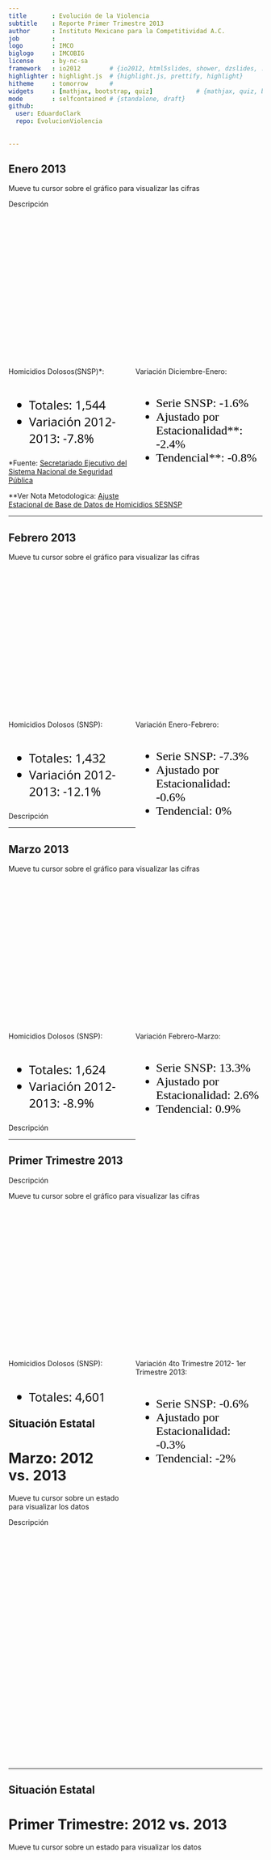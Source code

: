 ```yaml
---
title       : Evolución de la Violencia
subtitle    : Reporte Primer Trimestre 2013
author      : Instituto Mexicano para la Competitividad A.C.
job         : 
logo        : IMCO
biglogo     : IMCOBIG
license     : by-nc-sa
framework   : io2012        # {io2012, html5slides, shower, dzslides, ...}
highlighter : highlight.js  # {highlight.js, prettify, highlight}
hitheme     : tomorrow      # 
widgets     : [mathjax, bootstrap, quiz]            # {mathjax, quiz, bootstrap}
mode        : selfcontained # {standalone, draft}
github:
  user: EduardoClark
  repo: EvolucionViolencia
  
  
---
```



## Enero 2013

<div class='source3'>
Mueve tu cursor sobre el gráfico para visualizar las cifras
</div>

<div class='source4'>
<a rel="tooltip" data-original-title="La serie ajustada por estacionalidad representa el numero de averiguaciones previas por homicidio doloso descontando los efectos estacionales propios de cada mes. Es decir ajusta para poder hacer una comparación directa entre meses. <br> La serie tendencia utiliza un promedio movil ponderado de 10 meses.">Descripción</a>
</div>


<!-- BarChart generated in R 2.15.3 by googleVis 0.4.2 package -->
<!-- Wed Apr  3 16:28:36 2013 -->


<!-- jsHeader -->
<script type="text/javascript">
 
// jsData 
function gvisDataBarChartID6c1b1ccab3cd () {
  var data = new google.visualization.DataTable();
  var datajson =
[
 [
 "Enero 2013",
{ v:1544, f: "1,544"},
{ v:1579, f: "1,579"},
{ v: 1591, f: "1,591"} 
] 
];
data.addColumn('string','Mes');
data.addColumn('number','Original');
data.addColumn('number','Ajustada');
data.addColumn('number','Tendencial');
data.addRows(datajson);
return(data);
}
 
// jsDrawChart
function drawChartBarChartID6c1b1ccab3cd() {
  var data = gvisDataBarChartID6c1b1ccab3cd();
  var options = {};
options["allowHtml"] = true;
options["width"] =    900;
options["height"] =    300;
options["colors"] = ['#E64343', '#999999', '#585454'];
options["hAxis"] = {
 "viewWindowMode": "explicit",
"viewWindow": {
 "max":   1800,
"min":      0 
} 
};


     var chart = new google.visualization.BarChart(
       document.getElementById('BarChartID6c1b1ccab3cd')
     );
     chart.draw(data,options);
    

}
  
 
// jsDisplayChart
(function() {
  var pkgs = window.__gvisPackages = window.__gvisPackages || [];
  var callbacks = window.__gvisCallbacks = window.__gvisCallbacks || [];
  var chartid = "corechart";

  // Manually see if chartid is in pkgs (not all browsers support Array.indexOf)
  var i, newPackage = true;
  for (i = 0; newPackage && i < pkgs.length; i++) {
    if (pkgs[i] === chartid)
      newPackage = false;
  }
  if (newPackage)
    pkgs.push(chartid);

  // Add the drawChart function to the global list of callbacks
  callbacks.push(drawChartBarChartID6c1b1ccab3cd);
})();
function displayChartBarChartID6c1b1ccab3cd() {
  var pkgs = window.__gvisPackages = window.__gvisPackages || [];
  var callbacks = window.__gvisCallbacks = window.__gvisCallbacks || [];
  window.clearTimeout(window.__gvisLoad);
  // The timeout is set to 100 because otherwise the container div we are
  // targeting might not be part of the document yet
  window.__gvisLoad = setTimeout(function() {
    var pkgCount = pkgs.length;
    google.load("visualization", "1", { packages:pkgs, callback: function() {
      if (pkgCount != pkgs.length) {
        // Race condition where another setTimeout call snuck in after us; if
        // that call added a package, we must not shift its callback
        return;
      }
      while (callbacks.length > 0)
        callbacks.shift()();
    } });
  }, 100);
}
 
// jsFooter
 </script>
 
<!-- jsChart -->  
<script type="text/javascript" src="https://www.google.com/jsapi?callback=displayChartBarChartID6c1b1ccab3cd"></script>
 
<!-- divChart -->
  
<div id="BarChartID6c1b1ccab3cd"
  style="width: 900px; height: 300px;">
</div>


<div style="float: left; width: 50%;">
<body>
<basefont color="black" face="Open Sans Bold" size="8">
Homicidios Dolosos(SNSP)*:<br><br>
<font color="black" face="Open Sans" size="5">
<ul>
<li>Totales: 1,544</li>
<li>Variación 2012-2013: -7.8% </liv>
</ul>
</font>
</div>
<div style="float: right; width: 50%;">
<body>
Variación Diciembre-Enero: <br><br>
<font color="black" face="Open Sans Bold" size="5">
<ul>
<li> Serie SNSP: -1.6% </li>
<li> Ajustado por Estacionalidad**: -2.4% </li>
<li> Tendencial**: -0.8% </li>
</ul>
</font>
<br><br>
</div>

<div class='source'>
  *Fuente: <a href='http://www.secretariadoejecutivosnsp.gob.mx/work/models/SecretariadoEjecutivo/Resource/131/1/images/CIEISP2013_260313.pdf'>Secretariado Ejecutivo del Sistema Nacional de Seguridad Pública</a>
</div>

<div class='source1'>
  **Ver Nota Metodologica: <a href=http://dl.dropbox.com/s/gn4e5rbck0orw7x/Nota%20t%C3%A9cnica.pdf?token_hash=AAHX4D8XJb8-OA7Ompt4HVH8EnfhqCgr84IVOv21bLVA_w&dl=1'>Ajuste Estacional de Base de Datos de Homicidios SESNSP</a>
</div>




---

## Febrero 2013

<div class='source3'>
Mueve tu cursor sobre el gráfico para visualizar las cifras
</div>


<!-- BarChart generated in R 2.15.3 by googleVis 0.4.2 package -->
<!-- Wed Apr  3 16:29:59 2013 -->


<!-- jsHeader -->
<script type="text/javascript">
 
// jsData 
function gvisDataBarChartID6c5932779ca5 () {
  var data = new google.visualization.DataTable();
  var datajson =
[
[
 "Febrero 2013",
{ v:1432, f: "1,432"},
{ v:1568, f: "1,568"},
{ v: 1591, f: "1,591"} 
] 
];
data.addColumn('string','Mes');
data.addColumn('number','Original');
data.addColumn('number','Ajustada');
data.addColumn('number','Tendencial');
data.addRows(datajson);
return(data);
}
 
// jsDrawChart
function drawChartBarChartID6c5932779ca5() {
  var data = gvisDataBarChartID6c5932779ca5();
  var options = {};
options["allowHtml"] = true;
options["width"] =    900;
options["height"] =    300;
options["colors"] = ['#E64343', '#999999', '#585454'];
options["hAxis"] = {
 "viewWindowMode": "explicit",
"viewWindow": {
 "max":   1800,
"min":      0 
} 
};

     var chart = new google.visualization.BarChart(
       document.getElementById('BarChartID6c5932779ca5')
     );
     chart.draw(data,options);
    

}
  
 
// jsDisplayChart
(function() {
  var pkgs = window.__gvisPackages = window.__gvisPackages || [];
  var callbacks = window.__gvisCallbacks = window.__gvisCallbacks || [];
  var chartid = "corechart";

  // Manually see if chartid is in pkgs (not all browsers support Array.indexOf)
  var i, newPackage = true;
  for (i = 0; newPackage && i < pkgs.length; i++) {
    if (pkgs[i] === chartid)
      newPackage = false;
  }
  if (newPackage)
    pkgs.push(chartid);

  // Add the drawChart function to the global list of callbacks
  callbacks.push(drawChartBarChartID6c5932779ca5);
})();
function displayChartBarChartID6c5932779ca5() {
  var pkgs = window.__gvisPackages = window.__gvisPackages || [];
  var callbacks = window.__gvisCallbacks = window.__gvisCallbacks || [];
  window.clearTimeout(window.__gvisLoad);
  // The timeout is set to 100 because otherwise the container div we are
  // targeting might not be part of the document yet
  window.__gvisLoad = setTimeout(function() {
    var pkgCount = pkgs.length;
    google.load("visualization", "1", { packages:pkgs, callback: function() {
      if (pkgCount != pkgs.length) {
        // Race condition where another setTimeout call snuck in after us; if
        // that call added a package, we must not shift its callback
        return;
      }
      while (callbacks.length > 0)
        callbacks.shift()();
    } });
  }, 100);
}
 
// jsFooter
 </script>
 
<!-- jsChart -->  
<script type="text/javascript" src="https://www.google.com/jsapi?callback=displayChartBarChartID6c5932779ca5"></script>
 
<!-- divChart -->
  
<div id="BarChartID6c5932779ca5"
  style="width: 900px; height: 300px;">
</div>


<div style="float: left; width: 50%;">
<body>
<basefont color="black" face="Open Sans Bold" size="8">
Homicidios Dolosos (SNSP):<br><br>
<font color="black" face="Open Sans" size="5">
<ul>
<li>Totales: 1,432</li>
<li>Variación 2012-2013: -12.1% </liv>
</ul>
</font>
</div>
<div style="float: right; width: 50%;">
<body>
<basefont color="black" face="Open Sans Bold" size="8">
Variación Enero-Febrero: <br><br>
<font color="black" face="Open Sans Bold" size="5">
<ul>
<li> Serie SNSP: -7.3% </li>
<li> Ajustado por Estacionalidad: -0.6% </li>
<li> Tendencial: 0% </li>
</ul>
</font>
<br><br>
</div>

<div class='source4'>
<a rel="tooltip" data-original-title="La serie Ajustada por Estacionalidad representa el numero de averiguaciones previas por homicidio doloso descontando los efectos estacionales propios de cada mes. Es decir ajusta para poder hacer una comparación directa entre meses. <br> La serie tendencia utiliza un promedio movil ponderado de 10 meses. ">Descripción</a>
</div>



---




## Marzo 2013

<div class='source3'>
Mueve tu cursor sobre el gráfico para visualizar las cifras
</div>

<!-- BarChart generated in R 2.15.3 by googleVis 0.4.2 package -->
<!-- Wed Apr  3 16:29:59 2013 -->


<!-- jsHeader -->
<script type="text/javascript">
 
// jsData 
function gvisDataBarChartID6c5932779ca6 () {
  var data = new google.visualization.DataTable();
  var datajson =
[
[
 "Marzo 2013",
{ v:1624, f: "1,624"},
{ v:1603, f: "1,603"},
{ v: 1597, f: "1,597"} 
] 
];
data.addColumn('string','Mes');
data.addColumn('number','Original');
data.addColumn('number','Ajustada');
data.addColumn('number','Tendencial');
data.addRows(datajson);
return(data);
}
 
// jsDrawChart
function drawChartBarChartID6c5932779ca6() {
  var data = gvisDataBarChartID6c5932779ca6();
  var options = {};
options["allowHtml"] = true;
options["width"] =    900;
options["height"] =    300;
options["colors"] = ['#E64343', '#999999', '#585454'];
options["hAxis"] = {
 "viewWindowMode": "explicit",
"viewWindow": {
 "max":   1800,
"min":      0 
} 
};

     var chart = new google.visualization.BarChart(
       document.getElementById('BarChartID6c5932779ca6')
     );
     chart.draw(data,options);
    

}
  
 
// jsDisplayChart
(function() {
  var pkgs = window.__gvisPackages = window.__gvisPackages || [];
  var callbacks = window.__gvisCallbacks = window.__gvisCallbacks || [];
  var chartid = "corechart";

  // Manually see if chartid is in pkgs (not all browsers support Array.indexOf)
  var i, newPackage = true;
  for (i = 0; newPackage && i < pkgs.length; i++) {
    if (pkgs[i] === chartid)
      newPackage = false;
  }
  if (newPackage)
    pkgs.push(chartid);

  // Add the drawChart function to the global list of callbacks
  callbacks.push(drawChartBarChartID6c5932779ca6);
})();
function displayChartBarChartID6c5932779ca6() {
  var pkgs = window.__gvisPackages = window.__gvisPackages || [];
  var callbacks = window.__gvisCallbacks = window.__gvisCallbacks || [];
  window.clearTimeout(window.__gvisLoad);
  // The timeout is set to 100 because otherwise the container div we are
  // targeting might not be part of the document yet
  window.__gvisLoad = setTimeout(function() {
    var pkgCount = pkgs.length;
    google.load("visualization", "1", { packages:pkgs, callback: function() {
      if (pkgCount != pkgs.length) {
        // Race condition where another setTimeout call snuck in after us; if
        // that call added a package, we must not shift its callback
        return;
      }
      while (callbacks.length > 0)
        callbacks.shift()();
    } });
  }, 100);
}
 
// jsFooter
 </script>
 
<!-- jsChart -->  
<script type="text/javascript" src="https://www.google.com/jsapi?callback=displayChartBarChartID6c5932779ca6"></script>
 
<!-- divChart -->
  
<div id="BarChartID6c5932779ca6"
  style="width: 900px; height: 300px;">
</div>



<div style="float: left; width: 50%;">
<body>
<basefont color="black" face="Open Sans Bold" size="8">
Homicidios Dolosos (SNSP):<br><br>
<font color="black" face="Open Sans" size="5">
<ul>
<li>Totales: 1,624</li>
<li>Variación 2012-2013: -8.9% </liv>
</ul>
</font>
</div>
<div style="float: right; width: 50%;">
<body>
<basefont color="black" face="Open Sans Bold" size="8">
Variación Febrero-Marzo: <br><br>
<font color="black" face="Open Sans Bold" size="5">
<ul>
<li> Serie SNSP: 13.3% </li>
<li> Ajustado por Estacionalidad: 2.6% </li>
<li> Tendencial: 0.9% </li>
</ul>
</font>
<br><br>
</div>

<div class='source4'>
<a rel="tooltip" data-original-title="La serie Ajustada por Estacionalidad representa el numero de averiguaciones previas por homicidio doloso descontando los efectos estacionales propios de cada mes. Es decir ajusta para poder hacer una comparación directa entre meses. <br> La serie tendencia utiliza un promedio movil ponderado de 10 meses. ">Descripción</a>
</div>

---

## Primer Trimestre 2013

<div class='source4'>
<a rel="tooltip" data-original-title="La serie Ajustada por Estacionalidad representa el numero de averiguaciones previas por homicidio doloso descontando los efectos estacionales propios de cada mes. Es decir ajusta para poder hacer una comparación directa entre meses. <br> La serie tendencia utiliza un promedio movil ponderado de 10 meses. ">Descripción</a>
</div>

<div class='source3'>
Mueve tu cursor sobre el gráfico para visualizar las cifras
</div>


<!-- BarChart generated in R 2.15.3 by googleVis 0.4.2 package -->
<!-- Wed Apr  3 16:29:59 2013 -->


<!-- jsHeader -->
<script type="text/javascript">
 
// jsData 
function gvisDataBarChartID6c5932779ca7 () {
  var data = new google.visualization.DataTable();
  var datajson =
[
[
 "1er Trimestre 2013",
{ v:4601, f: "4,601"},
{ v:4743, f: "4,743"},
{ v: 4773, f: "4,773"} 
] 
];
data.addColumn('string','Mes');
data.addColumn('number','Original');
data.addColumn('number','Ajustada');
data.addColumn('number','Tendencial');
data.addRows(datajson);
return(data);
}
 
// jsDrawChart
function drawChartBarChartID6c5932779ca7() {
  var data = gvisDataBarChartID6c5932779ca7();
  var options = {};
options["allowHtml"] = true;
options["width"] =    900;
options["height"] =    300;
options["colors"] = ['#E64343', '#999999', '#585454'];
options["hAxis"] = {
 "viewWindowMode": "explicit",
"viewWindow": {
 "max":   5000,
"min":      0 
} 
};

     var chart = new google.visualization.BarChart(
       document.getElementById('BarChartID6c5932779ca7')
     );
     chart.draw(data,options);
    

}
  
 
// jsDisplayChart
(function() {
  var pkgs = window.__gvisPackages = window.__gvisPackages || [];
  var callbacks = window.__gvisCallbacks = window.__gvisCallbacks || [];
  var chartid = "corechart";

  // Manually see if chartid is in pkgs (not all browsers support Array.indexOf)
  var i, newPackage = true;
  for (i = 0; newPackage && i < pkgs.length; i++) {
    if (pkgs[i] === chartid)
      newPackage = false;
  }
  if (newPackage)
    pkgs.push(chartid);

  // Add the drawChart function to the global list of callbacks
  callbacks.push(drawChartBarChartID6c5932779ca7);
})();
function displayChartBarChartID6c5932779ca7() {
  var pkgs = window.__gvisPackages = window.__gvisPackages || [];
  var callbacks = window.__gvisCallbacks = window.__gvisCallbacks || [];
  window.clearTimeout(window.__gvisLoad);
  // The timeout is set to 100 because otherwise the container div we are
  // targeting might not be part of the document yet
  window.__gvisLoad = setTimeout(function() {
    var pkgCount = pkgs.length;
    google.load("visualization", "1", { packages:pkgs, callback: function() {
      if (pkgCount != pkgs.length) {
        // Race condition where another setTimeout call snuck in after us; if
        // that call added a package, we must not shift its callback
        return;
      }
      while (callbacks.length > 0)
        callbacks.shift()();
    } });
  }, 100);
}
 
// jsFooter
 </script>
 
<!-- jsChart -->  
<script type="text/javascript" src="https://www.google.com/jsapi?callback=displayChartBarChartID6c5932779ca7"></script>
 
<!-- divChart -->
  
<div id="BarChartID6c5932779ca7"
  style="width: 900px; height: 300px;">
</div>



<div style="float: left; width: 50%;">
<body>
<basefont color="black" face="Open Sans Bold" size="8">
Homicidios Dolosos (SNSP):<br><br>
<font color="black" face="Open Sans" size="5">
<ul>
<li>Totales: 4,601</li>
</ul>
</font>
</div>
<div style="float: right; width: 50%;">
<body>
<basefont color="black" face="Open Sans Bold" size="8">
Variación 4to Trimestre 2012- 1er Trimestre 2013: <br><br>
<font color="black" face="Open Sans Bold" size="5">
<ul>
<li> Serie SNSP: -0.6% </li>
<li> Ajustado por Estacionalidad: -0.3% </li>
<li> Tendencial: -2% </li>
</ul>
</font>
<br><br>
</div>



---

## Situación Estatal
# Marzo: 2012 vs. 2013

<div class='source3'>
Mueve tu cursor sobre un estado para visualizar los datos
</div>


<div class='source4'>
<a rel="tooltip" data-original-title="El mapa compara el numero de APs por homicidio doloso por estado para los meses de Marzo 2012 y Marzo 2013. Aquellos estados en azul presentaron un menor numero de APs en Marzo 2013 que en Marzo 2012, mientras que los estados en rojo lo opuesto. Ademas se proporciona el cambio porcentual entre estos dos meses y el numero de APs por estado para el periodo Marzo 2013.">Descripción</a>
</div>

<!-- GeoChart generated in R 2.15.3 by googleVis 0.4.2 package -->
<!-- Wed Apr  3 17:06:30 2013 -->


<!-- jsHeader -->
<script type="text/javascript">
 
// jsData 
function gvisDataGeoChartID6ef827871b77 () {
  var data = new google.visualization.DataTable();
  var datajson =
[
 [
 "Aguascalientes",
{v: -66.7 , f:' -66.7% '},
2 
],
[
 "Baja California",
{v: 56.8 , f:' 56.8% '},
58 
],
[
 "Baja California Sur",
{v: -40 , f:' -40% '},
3 
],
[
 "Campeche",
{v: 50 , f:' 50% '},
6 
],
[
 "Chiapas",
{v: 6 , f:' 6% '},
53 
],
[
 "Chihuahua",
{v: -37.1 , f:' -37.1% '},
132 
],
[
 "Coahuila",
{v: 48.1 , f:' 48.1% '},
80 
],
[
 "Colima",
{v: -10.5 , f:' -10.5% '},
17 
],
[
 "Distrito Federal",
{v: 17.7 , f:' 17.7% '},
73 
],
[
 "Durango",
{v: -31 , f:' -31% '},
40 
],
[
 "Guanajuato",
{v: -12.3 , f:' -12.3% '},
50 
],
[
 "Guerrero",
{v: -12.9 , f:' -12.9% '},
162 
],
[
 "Hidalgo",
{v: 80 , f:' 80% '},
9 
],
[
 "Jalisco",
{v: 22.1 , f:' 22.1% '},
116 
],
[
 "México",
{v: -25.2 , f:' -25.2% '},
98 
],
[
 "Michoacán",
{v: 38.7 , f:' 38.7% '},
86 
],
[
 "Morelos",
{v: 14.5 , f:' 14.5% '},
63 
],
[
 "Nayarit",
{v: -19.2 , f:' -19.2% '},
21 
],
[
 "Nuevo león",
{v: -67.8 , f:' -67.8% '},
55 
],
[
 "Oaxaca",
{v: 2.2 , f:' 2.2% '},
47 
],
[
 "Puebla",
{v: -8.9 , f:' -8.9% '},
41 
],
[
 "Querétaro",
{v: 200 , f:' 200% '},
9 
],
[
 "Quintana Roo",
{v: 50 , f:' 50% '},
24 
],
[
 "San Luis Potosí",
{v: 140.9 , f:' 140.9% '},
53 
],
[
 "Sinaloa",
{v: -16.3 , f:' -16.3% '},
118 
],
[
 "Sonora",
{v: 83.9 , f:' 83.9% '},
57 
],
[
 "Tabasco",
{v: -42.9 , f:' -42.9% '},
8 
],
[
 "Tamaulipas",
{v: -40.9 , f:' -40.9% '},
55 
],
[
 "Tlaxcala",
{v: 28.6 , f:' 28.6% '},
9 
],
[
 "Veracruz",
{v: 75.7 , f:' 75.7% '},
65 
],
[
 "Yucatán",
{v: 33.3 , f:' 33.3% '},
4 
],
[
 "Zacatecas",
{v: 0 , f:' 0% '},
10 
] 
];
data.addColumn('string','Entidad');
data.addColumn('number','Cambio Marzo 2012 Vs Marzo 2013');
data.addColumn('number', 'Homicidios Marzo 2013');
data.addRows(datajson);
return(data);
}
 
// jsDrawChart
function drawChartGeoChartID6ef827871b77() {
  var data = gvisDataGeoChartID6ef827871b77();
  var options = {};
options["width"] =   1000;
options["height"] =    450;
options["region"] = "MX";
options["displayMode"] = "regions";
options["resolution"] = "provinces";
options["colorAxis"] = {minValue: -100, maxValue: 100,  colors: ['royalblue', "white",  '#E64343']};
options["legend"] = {numberFormat: "#.#'%"};

     var chart = new google.visualization.GeoChart(
       document.getElementById('GeoChartID6ef827871b77')
     );
     chart.draw(data,options);
    

}
  
 
// jsDisplayChart
(function() {
  var pkgs = window.__gvisPackages = window.__gvisPackages || [];
  var callbacks = window.__gvisCallbacks = window.__gvisCallbacks || [];
  var chartid = "geochart";

  // Manually see if chartid is in pkgs (not all browsers support Array.indexOf)
  var i, newPackage = true;
  for (i = 0; newPackage && i < pkgs.length; i++) {
    if (pkgs[i] === chartid)
      newPackage = false;
  }
  if (newPackage)
    pkgs.push(chartid);

  // Add the drawChart function to the global list of callbacks
  callbacks.push(drawChartGeoChartID6ef827871b77);
})();
function displayChartGeoChartID6ef827871b77() {
  var pkgs = window.__gvisPackages = window.__gvisPackages || [];
  var callbacks = window.__gvisCallbacks = window.__gvisCallbacks || [];
  window.clearTimeout(window.__gvisLoad);
  // The timeout is set to 100 because otherwise the container div we are
  // targeting might not be part of the document yet
  window.__gvisLoad = setTimeout(function() {
    var pkgCount = pkgs.length;
    google.load("visualization", "1", { packages:pkgs, callback: function() {
      if (pkgCount != pkgs.length) {
        // Race condition where another setTimeout call snuck in after us; if
        // that call added a package, we must not shift its callback
        return;
      }
      while (callbacks.length > 0)
        callbacks.shift()();
    } });
  }, 100);
}
 
// jsFooter
 </script>
 
<!-- jsChart -->  
<script type="text/javascript" src="https://www.google.com/jsapi?callback=displayChartGeoChartID6ef827871b77"></script>
 
<!-- divChart -->
  
<div id="GeoChartID6ef827871b77"
  style="width: 800px; height: 450px;">
</div>




---

## Situación Estatal
# Primer Trimestre: 2012 vs. 2013

<div class='source3'>
Mueve tu cursor sobre un estado para visualizar los datos
</div>


<!-- GeoChart generated in R 2.15.3 by googleVis 0.4.2 package -->
<!-- Wed Apr  3 17:13:18 2013 -->


<!-- jsHeader -->
<script type="text/javascript">
 
// jsData 
function gvisDataGeoChartID6f7b8361559 () {
  var data = new google.visualization.DataTable();
  var datajson =
[
 [
 "Aguascalientes",
{v: -30.8 , f:' -30.8% '},
9 
],
[
 "Baja California",
{v: 17.8 , f:' 17.8% '},
172 
],
[
 "Baja California Sur",
{v: -25 , f:' -25% '},
9 
],
[
 "Campeche",
{v: -21.4 , f:' -21.4% '},
11 
],
[
 "Chiapas",
{v: 16.4 , f:' 16.4% '},
149 
],
[
 "Chihuahua",
{v: -39.4 , f:' -39.4% '},
361 
],
[
 "Coahuila",
{v: 25.9 , f:' 25.9% '},
199 
],
[
 "Colima",
{v: 23 , f:' 23% '},
75 
],
[
 "Distrito Federal",
{v: 5.7 , f:' 5.7% '},
204 
],
[
 "Durango",
{v: -25.8 , f:' -25.8% '},
132 
],
[
 "Guanajuato",
{v: -9.1 , f:' -9.1% '},
130 
],
[
 "Guerrero",
{v: 2.7 , f:' 2.7% '},
491 
],
[
 "Hidalgo",
{v: 100 , f:' 100% '},
26 
],
[
 "Jalisco",
{v: 17.6 , f:' 17.6% '},
328 
],
[
 "México",
{v: 8.5 , f:' 8.5% '},
385 
],
[
 "Michoacán",
{v: 16.7 , f:' 16.7% '},
189 
],
[
 "Morelos",
{v: 12.3 , f:' 12.3% '},
173 
],
[
 "Nayarit",
{v: -34.3 , f:' -34.3% '},
46 
],
[
 "Nuevo León",
{v: -54.5 , f:' -54.5% '},
235 
],
[
 "Oaxaca",
{v: -23.9 , f:' -23.9% '},
105 
],
[
 "Puebla",
{v: -17.6 , f:' -17.6% '},
136 
],
[
 "Querétaro",
{v: 56.2 , f:' 56.2% '},
25 
],
[
 "Quintana Roo",
{v: -12.3 , f:' -12.3% '},
57 
],
[
 "San Luis Potosí",
{v: 70 , f:' 70% '},
102 
],
[
 "Sinaloa",
{v: -17.3 , f:' -17.3% '},
302 
],
[
 "Sonora",
{v: 27.1 , f:' 27.1% '},
136 
],
[
 "Tabasco",
{v: -29.4 , f:' -29.4% '},
24 
],
[
 "Tamaulipas",
{v: -30.4 , f:' -30.4% '},
165 
],
[
 "Tlaxcala",
{v: 83.3 , f:' 83.3% '},
22 
],
[
 "Veracruz",
{v: 20.9 , f:' 20.9% '},
156 
],
[
 "Yucatán",
{v: -12.5 , f:' -12.5% '},
7 
],
[
 "Zacatecas",
{v: -5.9 , f:' -5.9% '},
32 
] 
];
data.addColumn('string','Entidad');
data.addColumn('number','Cambio 2012 vs 2013');
data.addColumn('number','Homicidios 1er Trimestre 2013');
data.addRows(datajson);
return(data);
}
 
// jsDrawChart
function drawChartGeoChartID6f7b8361559() {
  var data = gvisDataGeoChartID6f7b8361559();
  var options = {};
options["width"] =    1000;
options["height"] =    450;
options["region"] = "MX";
options["displayMode"] = "regions";
options["resolution"] = "provinces";
options["colorAxis"] = {minValue: -100, maxValue: 100,  colors: ['royalblue', "white",  '#E64343']};
options["legend"] = {numberFormat: "#.#'%"};

     var chart = new google.visualization.GeoChart(
       document.getElementById('GeoChartID6f7b8361559')
     );
     chart.draw(data,options);
    

}
  
 
// jsDisplayChart
(function() {
  var pkgs = window.__gvisPackages = window.__gvisPackages || [];
  var callbacks = window.__gvisCallbacks = window.__gvisCallbacks || [];
  var chartid = "geochart";

  // Manually see if chartid is in pkgs (not all browsers support Array.indexOf)
  var i, newPackage = true;
  for (i = 0; newPackage && i < pkgs.length; i++) {
    if (pkgs[i] === chartid)
      newPackage = false;
  }
  if (newPackage)
    pkgs.push(chartid);

  // Add the drawChart function to the global list of callbacks
  callbacks.push(drawChartGeoChartID6f7b8361559);
})();
function displayChartGeoChartID6f7b8361559() {
  var pkgs = window.__gvisPackages = window.__gvisPackages || [];
  var callbacks = window.__gvisCallbacks = window.__gvisCallbacks || [];
  window.clearTimeout(window.__gvisLoad);
  // The timeout is set to 100 because otherwise the container div we are
  // targeting might not be part of the document yet
  window.__gvisLoad = setTimeout(function() {
    var pkgCount = pkgs.length;
    google.load("visualization", "1", { packages:pkgs, callback: function() {
      if (pkgCount != pkgs.length) {
        // Race condition where another setTimeout call snuck in after us; if
        // that call added a package, we must not shift its callback
        return;
      }
      while (callbacks.length > 0)
        callbacks.shift()();
    } });
  }, 100);
}
 
// jsFooter
 </script>
 
<!-- jsChart -->  
<script type="text/javascript" src="https://www.google.com/jsapi?callback=displayChartGeoChartID6f7b8361559"></script>
 
<!-- divChart -->
  
<div id="GeoChartID6f7b8361559"
  style="width: 1000px; height: 600px;">
</div>

<div class='source4'>
<a rel="tooltip" data-original-title="El mapa compara el numero de APs por homicidio doloso por estado para el primer trimestre de 2012 y el primer trimestre de 2013. Aquellos estados en azul presentaron un menor numero de APs en 2013 que en 2012, mientras que los estados en rojo lo opuesto. Se proporciona el cambio porcentual entre estos dos trimestres y el numero de APs por estado para el primer trimestre de 2013.">Descripción</a>
</div>

---

## Proyecciones

<div class='source3'>
Mueve tu cursor sobre el gráfico para visualizar las cifras
</div>

<!-- ColumnChart generated in R 2.15.3 by googleVis 0.4.2 package -->
<!-- Tue Apr  9 16:05:10 2013 -->


<!-- jsHeader -->
<script type="text/javascript">
 
// jsData 
function gvisDataColumnChartID24e7724c982 () {
  var data = new google.visualization.DataTable();
  var datajson =
[
 [
 "Abril 2013",
1565,
1619,
1673 
],
[
 "Mayo 2013",
1686  ,
1754,
1822 
] 
];
data.addColumn('string','Mes');
data.addColumn('number','Estimado Bajo');
data.addColumn('number','Mejor Estimado');
data.addColumn('number','Estimado Alto');
data.addRows(datajson);
return(data);
}
 
// jsDrawChart
function drawChartColumnChartID24e7724c982() {
  var data = gvisDataColumnChartID24e7724c982();
  var options = {};
options["allowHtml"] = true;
options["width"] =    950;
options["height"] =    300;
options["colors"] = ['#585454', '#E64343', '#999999'];
options["vAxis"] = {
 "viewWindowMode": "explicit",
 "title" : "Homicidios Dolosos",
"viewWindow": {
 "max":   1800,
"min":      0 
} 
};


     var chart = new google.visualization.ColumnChart(
       document.getElementById('ColumnChartID24e7724c982')
     );
     chart.draw(data,options);
    

}
  
 
// jsDisplayChart
(function() {
  var pkgs = window.__gvisPackages = window.__gvisPackages || [];
  var callbacks = window.__gvisCallbacks = window.__gvisCallbacks || [];
  var chartid = "corechart";

  // Manually see if chartid is in pkgs (not all browsers support Array.indexOf)
  var i, newPackage = true;
  for (i = 0; newPackage && i < pkgs.length; i++) {
    if (pkgs[i] === chartid)
      newPackage = false;
  }
  if (newPackage)
    pkgs.push(chartid);

  // Add the drawChart function to the global list of callbacks
  callbacks.push(drawChartColumnChartID24e7724c982);
})();
function displayChartColumnChartID24e7724c982() {
  var pkgs = window.__gvisPackages = window.__gvisPackages || [];
  var callbacks = window.__gvisCallbacks = window.__gvisCallbacks || [];
  window.clearTimeout(window.__gvisLoad);
  // The timeout is set to 100 because otherwise the container div we are
  // targeting might not be part of the document yet
  window.__gvisLoad = setTimeout(function() {
    var pkgCount = pkgs.length;
    google.load("visualization", "1", { packages:pkgs, callback: function() {
      if (pkgCount != pkgs.length) {
        // Race condition where another setTimeout call snuck in after us; if
        // that call added a package, we must not shift its callback
        return;
      }
      while (callbacks.length > 0)
        callbacks.shift()();
    } });
  }, 100);
}
 
// jsFooter
 </script>
 
<!-- jsChart -->  
<script type="text/javascript" src="https://www.google.com/jsapi?callback=displayChartColumnChartID24e7724c982"></script>
 
<!-- divChart -->
  
<div id="ColumnChartID24e7724c982"
  style="width: 650px; height: 300px;">
</div>

<div style="float: left; width: 50%;">
<body>
<basefont color="black" face="Open Sans Bold" size="8">
Estimación Abril 2013:<br><br>
<font color="black" face="Open Sans" size="5">
<ul>
<li>APs por Homicidio Dolosos: 1,619</li>
<li> Ajustado por estacionalidad: 1,604 </li>
</ul>
</font>
</div>

<div style="float: right; width: 50%;">
<body>
<basefont color="black" face="Open Sans Bold" size="8">
Proyección Mayo 2013:<br><br>
<font color="black" face="Open Sans" size="5">
<ul>
<li> APs por Homicidio Dolosos: 1,754 </li>
<li> Ajustado por estacionalidad: 1,609 </li>
</ul>
</font>
</div>



---

## Serie Ajustada por Estacionalidad
# 1997-2013

<div class='source3'>
Mueve tu cursor el gráfico para visualizar los datos
</div>



<!-- AreaChart generated in R 2.15.3 by googleVis 0.4.2 package -->
<!-- Tue Apr  9 14:47:02 2013 -->


<!-- jsHeader -->
<script type="text/javascript">
 
// jsData 
function gvisDataAreaChartID7c02224e1bba () {
  var data = new google.visualization.DataTable();
  var datajson =
[
 [
 "Diciembre 2006",
1021 
],
[
 "2007-01-01",
798 
],
[
 "2007-02-01",
720 
],
[
 "2007-03-01",
911 
],
[
 "2007-04-01",
912 
],
[
 "2007-05-01",
1010 
],
[
 "2007-06-01",
894 
],
[
 "2007-07-01",
795 
],
[
 "2007-08-01",
795 
],
[
 "2007-09-01",
830 
],
[
 "2007-10-01",
865 
],
[
 "2007-11-01",
885 
],
[
 "Diciembre 2007",
838 
],
[
 "2008-01-01",
932 
],
[
 "2008-02-01",
866 
],
[
 "2008-03-01",
987 
],
[
 "2008-04-01",
961 
],
[
 "2008-05-01",
1159 
],
[
 "2008-06-01",
1118 
],
[
 "2008-07-01",
1154 
],
[
 "2008-08-01",
1120 
],
[
 "2008-09-01",
1074 
],
[
 "2008-10-01",
1275 
],
[
 "2008-11-01",
1330 
],
[
 "Diciembre 2008",
1179 
],
[
 "2009-01-01",
1184 
],
[
 "2009-02-01",
1266 
],
[
 "2009-03-01",
1193 
],
[
 "2009-04-01",
1232 
],
[
 "2009-05-01",
1268 
],
[
 "2009-06-01",
1400 
],
[
 "2009-07-01",
1375 
],
[
 "2009-08-01",
1439 
],
[
 "2009-09-01",
1478 
],
[
 "2009-10-01",
1358 
],
[
 "2009-11-01",
1349 
],
[
 "Diciembre 2009",
1576 
],
[
 "2010-01-01",
1610 
],
[
 "2010-02-01",
1368 
],
[
 "2010-03-01",
1674 
],
[
 "2010-04-01",
1715 
],
[
 "2010-05-01",
1883 
],
[
 "2010-06-01",
1878 
],
[
 "2010-07-01",
1817 
],
[
 "2010-08-01",
1875 
],
[
 "2010-09-01",
1689 
],
[
 "2010-10-01",
1947 
],
[
 "2010-11-01",
1546 
],
[
 "Diciembre 2010",
1679 
],
[
 "2011-01-01",
1850 
],
[
 "2011-02-01",
1661 
],
[
 "2011-03-01",
1875 
],
[
 "2011-04-01",
1882 
],
[
 "2011-05-01",
2101 
],
[
 "2011-06-01",
2027 
],
[
 "2011-07-01",
1971 
],
[
 "2011-08-01",
1964 
],
[
 "2011-09-01",
1809 
],
[
 "2011-10-01",
1904 
],
[
 "2011-11-01",
1739 
],
[
 "Diciembre 2011",
1697 
],
[
 "2012-01-01",
1657 
],
[
 "2012-02-01",
1621 
],
[
 "2012-03-01",
1762 
],
[
 "2012-04-01",
1783 
],
[
 "2012-05-01",
1938 
],
[
 "2012-06-01",
1787 
],
[
 "2012-07-01",
1727 
],
[
 "2012-08-01",
1851 
],
[
 "2012-09-01",
1812 
],
[
 "2012-10-01",
1549 
],
[
 "2012-11-01",
1512 
],
[
 "Diciembre 2012",
1569 
],
[
 "2013-01-01",
1544 
],
[
 "2013-02-01",
1432 
],
[
 "2013-03-01",
1624 
] 
];
data.addColumn('string','Date');
data.addColumn('number','Serie Original');
data.addRows(datajson);
return(data);
}
 
// jsDrawChart
function drawChartAreaChartID7c02224e1bba() {
  var data = gvisDataAreaChartID7c02224e1bba();
  var options = {};
options["allowHtml"] = true;
options["width"] =   1050;
options["height"] =    500;
options["colors"] = ['green', ];
options["focusTarget"] = "category";
options["legend.position"] = "none";
options["areaOpacity"] =      0;
options["legend.position"] = "none";
options["hAxis"] = {
 "textPosition": "out",
  "showTextEvery" : 12
};
options["vAxis"] = {
  "title" : "Homicidios Dolosos por Mes",
 };

     var chart = new google.visualization.AreaChart(
       document.getElementById('AreaChartID7c02224e1bba')
     );
     chart.draw(data,options);
    

}
  
 
// jsDisplayChart
(function() {
  var pkgs = window.__gvisPackages = window.__gvisPackages || [];
  var callbacks = window.__gvisCallbacks = window.__gvisCallbacks || [];
  var chartid = "corechart";

  // Manually see if chartid is in pkgs (not all browsers support Array.indexOf)
  var i, newPackage = true;
  for (i = 0; newPackage && i < pkgs.length; i++) {
    if (pkgs[i] === chartid)
      newPackage = false;
  }
  if (newPackage)
    pkgs.push(chartid);

  // Add the drawChart function to the global list of callbacks
  callbacks.push(drawChartAreaChartID7c02224e1bba);
})();
function displayChartAreaChartID7c02224e1bba() {
  var pkgs = window.__gvisPackages = window.__gvisPackages || [];
  var callbacks = window.__gvisCallbacks = window.__gvisCallbacks || [];
  window.clearTimeout(window.__gvisLoad);
  // The timeout is set to 100 because otherwise the container div we are
  // targeting might not be part of the document yet
  window.__gvisLoad = setTimeout(function() {
    var pkgCount = pkgs.length;
    google.load("visualization", "1", { packages:pkgs, callback: function() {
      if (pkgCount != pkgs.length) {
        // Race condition where another setTimeout call snuck in after us; if
        // that call added a package, we must not shift its callback
        return;
      }
      while (callbacks.length > 0)
        callbacks.shift()();
    } });
  }, 100);
}
 
// jsFooter
 </script>
 
<!-- jsChart -->  
<script type="text/javascript" src="https://www.google.com/jsapi?callback=displayChartAreaChartID7c02224e1bba"></script>
 
<!-- divChart -->
  
<div id="AreaChartID7c02224e1bba"
  style="width: 1000px; height: 700px;">
</div>

<div class='source1'>
  Descarga: <a href=http://dl.dropbox.com/s/2c4e73poxyd9fof/SerieFinal.csv?token_hash=AAFWSoR4JIyqFR-Kf0CWVKpIAuN5sMgN9jjKBNtrS-HBRg&dl=1'>Base de Datos de Homicidios SESNSP (Ajustada por Estacionalidad) </a>
</div>

<div class='source4'>
<a rel="tooltip" data-original-title="El gráfico presenta la serie de tiempo de averiguaciones previas por homicidio doloso entre Diciembre 2006 y Marzo 2013.">Descripción</a>
</div>


---

## Serie Ajustada por Estacionalidad
# 1997-2013

<div class='source3'>
Mueve tu cursor el gráfico para visualizar los datos
</div>

<!-- AreaChart generated in R 2.15.3 by googleVis 0.4.2 package -->
<!-- Tue Apr  9 14:50:26 2013 -->


<!-- jsHeader -->
<script type="text/javascript">
 
// jsData 
function gvisDataAreaChartID7c5e64f6746d () {
  var data = new google.visualization.DataTable();
  var datajson =
[
 [
 "Diciembre 2006",
1021,
1031 
],
[
 "2007-01-01",
798,
803 
],
[
 "2007-02-01",
720,
774 
],
[
 "2007-03-01",
911,
886 
],
[
 "2007-04-01",
912,
899 
],
[
 "2007-05-01",
1010,
934 
],
[
 "2007-06-01",
894,
862 
],
[
 "2007-07-01",
795,
798 
],
[
 "2007-08-01",
795,
803 
],
[
 "2007-09-01",
830,
853 
],
[
 "2007-10-01",
865,
862 
],
[
 "2007-11-01",
885,
911 
],
[
 "Diciembre 2007",
838,
851 
],
[
 "2008-01-01",
932,
941 
],
[
 "2008-02-01",
866,
935 
],
[
 "2008-03-01",
987,
965 
],
[
 "2008-04-01",
961,
951 
],
[
 "2008-05-01",
1159,
1071 
],
[
 "2008-06-01",
1118,
1073 
],
[
 "2008-07-01",
1154,
1152 
],
[
 "2008-08-01",
1120,
1121 
],
[
 "2008-09-01",
1074,
1099 
],
[
 "2008-10-01",
1275,
1269 
],
[
 "2008-11-01",
1330,
1375 
],
[
 "Diciembre 2008",
1179,
1202 
],
[
 "2009-01-01",
1184,
1198 
],
[
 "2009-02-01",
1266,
1372 
],
[
 "2009-03-01",
1193,
1172 
],
[
 "2009-04-01",
1232,
1222 
],
[
 "2009-05-01",
1268,
1172 
],
[
 "2009-06-01",
1400,
1340 
],
[
 "2009-07-01",
1375,
1366 
],
[
 "2009-08-01",
1439,
1427 
],
[
 "2009-09-01",
1478,
1507 
],
[
 "2009-10-01",
1358,
1352 
],
[
 "2009-11-01",
1349,
1406 
],
[
 "Diciembre 2009",
1576,
1612 
],
[
 "2010-01-01",
1610,
1632 
],
[
 "2010-02-01",
1368,
1489 
],
[
 "2010-03-01",
1674,
1649 
],
[
 "2010-04-01",
1715,
1699 
],
[
 "2010-05-01",
1883,
1735 
],
[
 "2010-06-01",
1878,
1791 
],
[
 "2010-07-01",
1817,
1798 
],
[
 "2010-08-01",
1875,
1846 
],
[
 "2010-09-01",
1689,
1716 
],
[
 "2010-10-01",
1947,
1938 
],
[
 "2010-11-01",
1546,
1622 
],
[
 "Diciembre 2010",
1679,
1725 
],
[
 "2011-01-01",
1850,
1882 
],
[
 "2011-02-01",
1661,
1815 
],
[
 "2011-03-01",
1875,
1850 
],
[
 "2011-04-01",
1882,
1864 
],
[
 "2011-05-01",
2101,
1931 
],
[
 "2011-06-01",
2027,
1930 
],
[
 "2011-07-01",
1971,
1946 
],
[
 "2011-08-01",
1964,
1922 
],
[
 "2011-09-01",
1809,
1831 
],
[
 "2011-10-01",
1904,
1897 
],
[
 "Diciembre 2011",
1739,
1830 
],
[
 "Diciembre 2011",
1697,
1748 
],
[
 "2012-01-01",
1657,
1691 
],
[
 "2012-02-01",
1621,
1775 
],
[
 "2012-03-01",
1762,
1741 
],
[
 "2012-04-01",
1783,
1766 
],
[
 "2012-05-01",
1938,
1779 
],
[
 "2012-06-01",
1787,
1702 
],
[
 "2012-07-01",
1727,
1704 
],
[
 "2012-08-01",
1851,
1805 
],
[
 "2012-09-01",
1812,
1827 
],
[
 "2012-10-01",
1549,
1547 
],
[
 "2012-11-01",
1512,
1593 
],
[
 "Diciembre 2012",
1569,
1617 
],
[
 "2013-01-01",
1544,
1579 
],
[
 "2013-02-01",
1432,
1569 
],
[
 "2013-03-01",
1624,
1603
] 
];
data.addColumn('string','Date');
data.addColumn('number','Serie Original');
data.addColumn('number','Serie Ajustada');
data.addRows(datajson);
return(data);
}
 
// jsDrawChart
function drawChartAreaChartID7c5e64f6746d() {
  var data = gvisDataAreaChartID7c5e64f6746d();
  var options = {};
options["allowHtml"] = true;
options["width"] =   1050;
options["height"] =    500;
options["colors"] = ['green', 'blue'];
options["focusTarget"] = "category";
options["legend.position"] = "none";
options["areaOpacity"] =      .1;
options["legend.position"] = "none";
options["hAxis"] = {
 "textPosition": "out",
 "showTextEvery" : 12
};
options["vAxis"] = {
  "title" : "Homicidios Dolosos por Mes",
 };

     var chart = new google.visualization.AreaChart(
       document.getElementById('AreaChartID7c5e64f6746d')
     );
     chart.draw(data,options);
    

}
  
 
// jsDisplayChart
(function() {
  var pkgs = window.__gvisPackages = window.__gvisPackages || [];
  var callbacks = window.__gvisCallbacks = window.__gvisCallbacks || [];
  var chartid = "corechart";

  // Manually see if chartid is in pkgs (not all browsers support Array.indexOf)
  var i, newPackage = true;
  for (i = 0; newPackage && i < pkgs.length; i++) {
    if (pkgs[i] === chartid)
      newPackage = false;
  }
  if (newPackage)
    pkgs.push(chartid);

  // Add the drawChart function to the global list of callbacks
  callbacks.push(drawChartAreaChartID7c5e64f6746d);
})();
function displayChartAreaChartID7c5e64f6746d() {
  var pkgs = window.__gvisPackages = window.__gvisPackages || [];
  var callbacks = window.__gvisCallbacks = window.__gvisCallbacks || [];
  window.clearTimeout(window.__gvisLoad);
  // The timeout is set to 100 because otherwise the container div we are
  // targeting might not be part of the document yet
  window.__gvisLoad = setTimeout(function() {
    var pkgCount = pkgs.length;
    google.load("visualization", "1", { packages:pkgs, callback: function() {
      if (pkgCount != pkgs.length) {
        // Race condition where another setTimeout call snuck in after us; if
        // that call added a package, we must not shift its callback
        return;
      }
      while (callbacks.length > 0)
        callbacks.shift()();
    } });
  }, 100);
}
 
// jsFooter
 </script>
 
<!-- jsChart -->  
<script type="text/javascript" src="https://www.google.com/jsapi?callback=displayChartAreaChartID7c5e64f6746d"></script>
 
<!-- divChart -->
  
<div id="AreaChartID7c5e64f6746d"
  style="width: 1000px; height: 700px;">
</div>

<div class='source1'>
  Descarga: <a href=http://dl.dropbox.com/s/2c4e73poxyd9fof/SerieFinal.csv?token_hash=AAFWSoR4JIyqFR-Kf0CWVKpIAuN5sMgN9jjKBNtrS-HBRg&dl=1'>Base de Datos de Homicidios SESNSP (Ajustada por Estacionalidad) </a>
</div>

<div class='source4'>
<a align="justify"  rel="tooltip" data-original-title="El gráfico presenta la serie de tiempo de averiguaciones previas por Homicidio Doloso y la cifra ajustada por estacionalidad entre Diciembre 2006 y Marzo 2013.">Descripción</a>
</div>


---

## Serie Ajustada por Estacionalidad
# 1997-2013

<div class='source3'>
Mueve tu cursor el gráfico para visualizar los datos
</div>

<!-- AreaChart generated in R 2.15.3 by googleVis 0.4.2 package -->
<!-- Tue Apr  9 14:53:49 2013 -->


<!-- jsHeader -->
<script type="text/javascript">
 
// jsData 
function gvisDataAreaChartID7cc2d60687d () {
  var data = new google.visualization.DataTable();
  var datajson =
[
 [
 "Diciembre 2006",
1021,
1031,
1031 
],
[
 "Enero 2007",
798,
803,
810 
],
[
 "Febrero 2007",
720,
774,
825 
],
[
 "Marzo 2007",
911,
886,
853 
],
[
 "Abril 2007",
912,
899,
876 
],
[
 "Mayo 2007",
1010,
934,
879 
],
[
 "Junio 2007",
894,
862,
859 
],
[
 "Julio 2007",
795,
798,
838 
],
[
 "Agosto 2007",
795,
803,
835 
],
[
 "Septiembre 2007",
830,
853,
849 
],
[
 "Octubre 2007",
865,
862,
867 
],
[
 "Noviembre 2007",
885,
911,
882 
],
[
 "Diciembre 2007",
838,
851,
897 
],
[
 "Enero 2008",
932,
941,
919 
],
[
 "Febrero 2008",
866,
935,
942 
],
[
 "Marzo 2008",
987,
965,
965 
],
[
 "Abril 2008",
961,
951,
996 
],
[
 "Mayo 2008",
1159,
1071,
1038 
],
[
 "Junio 2008",
1118,
1073,
1079 
],
[
 "Julio 2008",
1154,
1152,
1112 
],
[
 "Agosto 2008",
1120,
1121,
1135 
],
[
 "Septiembre 2008",
1074,
1099,
1168 
],
[
 "Octubre 2008",
1275,
1269,
1221 
],
[
 "Noviembre 2008",
1330,
1375,
1253 
],
[
 "Diciembre 2008",
1179,
1202,
1248 
],
[
 "Enero 2009",
1184,
1198,
1248 
],
[
 "Febrero 2009",
1266,
1372,
1253 
],
[
 "Marzo 2009",
1193,
1172,
1240 
],
[
 "Abril 2009",
1232,
1222,
1234 
],
[
 "Mayo 2009",
1268,
1172,
1257 
],
[
 "Junio 2009",
1400,
1340,
1306 
],
[
 "Julio 2009",
1375,
1366,
1360 
],
[
 "Agosto 2009",
1439,
1427,
1404 
],
[
 "Septiembre 2009",
1478,
1507,
1428 
],
[
 "Octubre 2009",
1358,
1352,
1437 
],
[
 "Noviembre 2009",
1349,
1406,
1472 
],
[
 "Diciembre 2009",
1576,
1612,
1532 
],
[
 "Enero 2010",
1610,
1632,
1569 
],
[
 "Febrero 2010",
1368,
1489,
1590 
],
[
 "Marzo 2010",
1674,
1649,
1632 
],
[
 "Abril 2010",
1715,
1699,
1684 
],
[
 "Mayo 2010",
1883,
1735,
1728 
],
[
 "Junio 2010",
1878,
1791,
1764 
],
[
 "Julio 2010",
1817,
1798,
1787 
],
[
 "Agosto 2010",
1875,
1846,
1793 
],
[
 "Septiembre 2010",
1689,
1716,
1792 
],
[
 "Octubre 2010",
1947,
1938,
1784 
],
[
 "Noviembre 2010",
1546,
1622,
1763 
],
[
 "Diciembre 2010",
1679,
1725,
1772 
],
[
 "Enero 2011",
1850,
1882,
1809 
],
[
 "Febrero 2011",
1661,
1815,
1834 
],
[
 "Marzo 2011",
1875,
1850,
1853 
],
[
 "Abril 2011",
1882,
1864,
1878 
],
[
 "Mayo 2011",
2101,
1931,
1902 
],
[
 "Junio 2011",
2027,
1930,
1916 
],
[
 "Julio 2011",
1971,
1946,
1915 
],
[
 "Agosto 2011",
1964,
1922,
1897 
],
[
 "Septiembre 2011",
1809,
1831,
1873 
],
[
 "Octubre 2011",
1904,
1897,
1850 
],
[
 "Noviembre 2011",
1739,
1830,
1817 
],
[
 "Diciembre 2011",
1697,
1748,
1777 
],
[
 "Enero 2012",
1657,
1691,
1754 
],
[
 "Febrero 2012",
1621,
1775,
1752 
],
[
 "Marzo 2012",
1762,
1741,
1754 
],
[
 "Abril 2012",
1783,
1766,
1755 
],
[
 "Mayo 2012",
1938,
1779,
1749 
],
[
 "Junio 2012",
1787,
1702,
1737 
],
[
 "Julio 2012",
1727,
1704,
1736 
],
[
 "Agosto 2012",
1851,
1805,
1740 
],
[
 "Septiembre 2012",
1812,
1827,
1710 
],
[
 "Octubre 2012",
1549,
1547,
1652 
],
[
 "Noviembre 2012",
1512,
1593,
1616 
],
[
 "Diciembre 2012",
1569,
1617,
1603 
],
[
 "Enero 2013",
1544,
1579,
1591 
],
[
 "Febrero 2013",
1425,
1562,
1584 
],
[
 "Marzo 2013",
1624,
1603,
1598
] 
];
data.addColumn('string','Date');
data.addColumn('number','Serie Original');
data.addColumn('number','Serie Ajustada');
data.addColumn('number','Serie Tendencial');
data.addRows(datajson);
return(data);
}
 
// jsDrawChart
function drawChartAreaChartID7cc2d60687d() {
  var data = gvisDataAreaChartID7cc2d60687d();
  var options = {};
options["allowHtml"] = true;
options["width"] =   1050;
options["height"] =    500;
options["colors"] = ['green', 'blue', 'red'];
options["focusTarget"] = "category";
options["legend.position"] = "none";
options["hAxis"] = {
 "textPosition": "out",
  "showTextEvery" : 12,
 };
options["vAxis"] = {
  "title" : "Homicidios Dolosos por Mes",
 };

     var chart = new google.visualization.AreaChart(
       document.getElementById('AreaChartID7cc2d60687d')
     );
     chart.draw(data,options);
    

}
  
 
// jsDisplayChart
(function() {
  var pkgs = window.__gvisPackages = window.__gvisPackages || [];
  var callbacks = window.__gvisCallbacks = window.__gvisCallbacks || [];
  var chartid = "corechart";

  // Manually see if chartid is in pkgs (not all browsers support Array.indexOf)
  var i, newPackage = true;
  for (i = 0; newPackage && i < pkgs.length; i++) {
    if (pkgs[i] === chartid)
      newPackage = false;
  }
  if (newPackage)
    pkgs.push(chartid);

  // Add the drawChart function to the global list of callbacks
  callbacks.push(drawChartAreaChartID7cc2d60687d);
})();
function displayChartAreaChartID7cc2d60687d() {
  var pkgs = window.__gvisPackages = window.__gvisPackages || [];
  var callbacks = window.__gvisCallbacks = window.__gvisCallbacks || [];
  window.clearTimeout(window.__gvisLoad);
  // The timeout is set to 100 because otherwise the container div we are
  // targeting might not be part of the document yet
  window.__gvisLoad = setTimeout(function() {
    var pkgCount = pkgs.length;
    google.load("visualization", "1", { packages:pkgs, callback: function() {
      if (pkgCount != pkgs.length) {
        // Race condition where another setTimeout call snuck in after us; if
        // that call added a package, we must not shift its callback
        return;
      }
      while (callbacks.length > 0)
        callbacks.shift()();
    } });
  }, 100);
}
 
// jsFooter
 </script>
 
<!-- jsChart -->  
<script type="text/javascript" src="https://www.google.com/jsapi?callback=displayChartAreaChartID7cc2d60687d"></script>
 
<!-- divChart -->
  
<div id="AreaChartID7cc2d60687d"
  style="width: 1000px; height: 700px;">
</div>


<div class='source1'>
  Descarga: <a href=http://dl.dropbox.com/s/2c4e73poxyd9fof/SerieFinal.csv?token_hash=AAFWSoR4JIyqFR-Kf0CWVKpIAuN5sMgN9jjKBNtrS-HBRg&dl=1'>Base de Datos de Homicidios SESNSP (Ajustada por Estacionalidad) </a>
</div>

<div class='source4'>
<a rel="tooltip" data-original-title="El gráfico presenta la serie de tiempo de Averiguaciones Previas por Homicidio Doloso, la cifra ajustada por estacionalidad y la evolución tendencial de la serie entre Diciembre 2006 y Marzo 2013.">Descripción</a>
</div>



---

## Escenarios 2013-2018

<iframe src="http://glimmer.rstudio.com/eduardoclark/homicidios/" height=400 width=1000 ></iframe>

<div class='source2'>
<a rel="tooltip" data-original-title="La calculadora proporciona el numero mensual de averiguaciones previas para Homicidios Dolosos que se tendria dada la reducción porcentual en el numero mensual de homicidios al llegar el final de presente sexenio. Adicionalmente se calcula el numero total de APs en el sexenio y la diferencia con respecto al sexenio 2006-2012. Esta calculadora asume una caida lineal constante ">Descripción</a>
</div>

<div class='source3'>
Si no puedes ver la calculadora, refresca tu explorador
</div>

---

## Si México fuera...

<div class='source3'>
Mueve tu cursor sobre el país deseado para visualizar los resultados
</div>



<!-- GeoChart generated in R 2.15.3 by googleVis 0.4.2 package -->
<!-- Fri Apr 19 11:45:48 2013 -->


<!-- jsHeader -->
<script type="text/javascript">
 
// jsData 
function gvisDataGeoChartID1a2b753b8e00 () {
  var data = new google.visualization.DataTable();
  var datajson =
[
 [
 "Honduras",
85412,
"Hubiéramos tenido 105,966 homicidios. 85,412 homicidios más que los ocurridos en 2012." 
],
[
 "El Salvador",
59499,
"Hubiéramos tenido  80,053 homicidios. 59,499 homicidios más que los ocurridos en 2012." 
],
[
 "Costa de Marfil",
45270,
"Hubiéramos tenido  65,824 homicidios. 45,270 homicidios más que los ocurridos en 2012." 
],
[
 " Jamaica",
39832,
"Hubiéramos tenido  60,386 homicidios. 39,832 homicidios más que los ocurridos en 2012." 
],
[
 " Venezuela",
31619,
"Hubiéramos tenido  52,173 homicidios. 31,619 homicidios más que los ocurridos en 2012." 
],
[
 " Belize",
27339,
"Hubiéramos tenido  47,893 homicidios. 27,339 homicidios más que los ocurridos en 2012." 
],
[
 " U.S. Virgin Islands",
24794,
"Hubiéramos tenido  45,348 homicidios. 24,794 homicidios más que los ocurridos en 2012." 
],
[
 " Guatemala",
23984,
"Hubiéramos tenido  44,538 homicidios. 23,984 homicidios más que los ocurridos en 2012." 
],
[
 " Saint Kitts and Nevis",
23637,
"Hubiéramos tenido  44,191 homicidios. 23,637 homicidios más que los ocurridos en 2012." 
],
[
 " Zambia",
23405,
"Hubiéramos tenido  43,959 homicidios. 23,405 homicidios más que los ocurridos en 2012." 
],
[
 " Uganda",
21439,
"Hubiéramos tenido  41,993 homicidios. 21,439 homicidios más que los ocurridos en 2012." 
],
[
 " Malawi",
21092,
"Hubiéramos tenido  41,646 homicidios. 21,092 homicidios más que los ocurridos en 2012." 
],
[
 " Lesoto",
20166,
"Hubiéramos tenido  40,720 homicidios. 20,166 homicidios más que los ocurridos en 2012." 
],
[
 " Trinidad y Tobago",
20166,
"Hubiéramos tenido  40,720 homicidios. 20,166 homicidios más que los ocurridos en 2012." 
],
[
 "Sudáfrica",
16233,
"Hubiéramos tenido  36,787 homicidios. 16,233 homicidios más que los ocurridos en 2012." 
],
[
 " Colombia",
15770,
"Hubiéramos tenido  36,324 homicidios. 15,770 homicidios más que los ocurridos en 2012." 
],
[
 " Congo",
15076,
"Hubiéramos tenido  35,630 homicidios. 15,076 homicidios más que los ocurridos en 2012." 
],
[
 "República Central Africana",
13341,
"Hubiéramos tenido  33,895 homicidios. 13,341 homicidios más que los ocurridos en 2012." 
],
[
 " Bahamas",
11143,
"Hubiéramos tenido  31,697 homicidios. 11,143 homicidios más que los ocurridos en 2012." 
],
[
 " Puerto Rico",
9755,
"Hubiéramos tenido  30,309 homicidios.  9,755 homicidios más que los ocurridos en 2012." 
],
[
 " Saint Lucia",
8598,
"Hubiéramos tenido  29,152 homicidios.  8,598 homicidios más que los ocurridos en 2012." 
],
[
 "República Dominicana",
8367,
"Hubiéramos tenido  28,921 homicidios.  8,367 homicidios más que los ocurridos en 2012." 
],
[
 " Tanzania",
7788,
"Hubiéramos tenido  28,342 homicidios.  7,788 homicidios más que los ocurridos en 2012." 
],
[
 " Sudán",
7441,
"Hubiéramos tenido  27,995 homicidios.  7,441 homicidios más que los ocurridos en 2012." 
],
[
 " Saint Vincent and the Grenadines",
5937,
"Hubiéramos tenido  26,491 homicidios.  5,937 homicidios más que los ocurridos en 2012." 
],
[
 "Etiopía",
5475,
"Hubiéramos tenido  26,029 homicidios.  5,475 homicidios más que los ocurridos en 2012." 
],
[
 " Guinea",
5475,
"Hubiéramos tenido  26,029 homicidios.  5,475 homicidios más que los ocurridos en 2012." 
],
[
 " Dominica",
5012,
"Hubiéramos tenido  25,566 homicidios.  5,012 homicidios más que los ocurridos en 2012." 
],
[
 " Burundi",
4549,
"Hubiéramos tenido  25,103 homicidios.  4,549 homicidios más que los ocurridos en 2012." 
],
[
 "República Democrática del Congo",
4549,
"Hubiéramos tenido  25,103 homicidios.  4,549 homicidios más que los ocurridos en 2012." 
],
[
 " Panama",
4433,
"Hubiéramos tenido  24,987 homicidios.  4,433 homicidios más que los ocurridos en 2012." 
],
[
 " Brasil",
3739,
"Hubiéramos tenido  24,293 homicidios.  3,739 homicidios más que los ocurridos en 2012." 
],
[
 " Equatorial Guinea",
3392,
"Hubiéramos tenido  23,946 homicidios.  3,392 homicidios más que los ocurridos en 2012." 
],
[
 " Guinea-Bissau",
2814,
"Hubiéramos tenido  23,368 homicidios.  2,814 homicidios más que los ocurridos en 2012." 
],
[
 " Kenia",
2698,
"Hubiéramos tenido  23,252 homicidios.  2,698 homicidios más que los ocurridos en 2012." 
],
[
 " Kyrgyzstan",
2698,
"Hubiéramos tenido  23,252 homicidios.  2,698 homicidios más que los ocurridos en 2012." 
],
[
 " Cameroon",
2236,
"Hubiéramos tenido  22,790 homicidios.  2,236 homicidios más que los ocurridos en 2012." 
],
[
 " Montserrat",
2236,
"Hubiéramos tenido  22,790 homicidios.  2,236 homicidios más que los ocurridos en 2012." 
],
[
 "Groenlandia",
1657,
"Hubiéramos tenido  22,211 homicidios.  1,657 homicidios más que los ocurridos en 2012." 
],
[
 " Angola",
1426,
"Hubiéramos tenido  21,980 homicidios.  1,426 homicidios más que los ocurridos en 2012." 
],
[
 " Guyana",
963,
"Hubiéramos tenido  21,517 homicidios.    963 homicidios más que los ocurridos en 2012." 
],
[
 " Ecuador",
500,
"Hubiéramos tenido  21,054 homicidios.    500 homicidios más que los ocurridos en 2012." 
],
[
 " Burkina Faso",
269,
"Hubiéramos tenido  20,823 homicidios.    269 homicidios más que los ocurridos en 2012." 
],
[
 " Eritrea",
38,
"Hubiéramos tenido  20,592 homicidios.     38 homicidios más que los ocurridos en 2012." 
],
[
 " Namibia",
-657,
"Hubiéramos tenido  19,897 homicidios.    657 homicidios menos que los ocurridos en 2012." 
],
[
 " Rwanda",
-772,
"Hubiéramos tenido  19,782 homicidios.    772 homicidios menos que los ocurridos en 2012." 
],
[
 " Chad",
-2276,
"Hubiéramos tenido  18,278 homicidios.  2,276 homicidios menos que los ocurridos en 2012." 
],
[
 " Ghana",
-2392,
"Hubiéramos tenido  18,162 homicidios.  2,392 homicidios menos que los ocurridos en 2012." 
],
[
 "Corea del Norte",
-2970,
"Hubiéramos tenido  17,584 homicidios.  2,970 homicidios menos que los ocurridos en 2012." 
],
[
 " Benin",
-3086,
"Hubiéramos tenido  17,468 homicidios.  3,086 homicidios menos que los ocurridos en 2012." 
],
[
 " Sierra Leone",
-3317,
"Hubiéramos tenido  17,237 homicidios.  3,317 homicidios menos que los ocurridos en 2012." 
],
[
 " Mauritania",
-3549,
"Hubiéramos tenido  17,005 homicidios.  3,549 homicidios menos que los ocurridos en 2012." 
],
[
 " Botswana",
-3780,
"Hubiéramos tenido  16,774 homicidios.  3,780 homicidios menos que los ocurridos en 2012." 
],
[
 "Zimbabue",
-4011,
"Hubiéramos tenido  16,543 homicidios.  4,011 homicidios menos que los ocurridos en 2012." 
],
[
 " Gabon",
-4590,
"Hubiéramos tenido  15,964 homicidios.  4,590 homicidios menos que los ocurridos en 2012." 
],
[
 " Nicaragua",
-4821,
"Hubiéramos tenido  15,733 homicidios.  4,821 homicidios menos que los ocurridos en 2012." 
],
[
 "Guayana Francesa",
-5168,
"Hubiéramos tenido  15,386 homicidios.  5,168 homicidios menos que los ocurridos en 2012." 
],
[
 "Papúa Nueva Guinea",
-5515,
"Hubiéramos tenido  15,039 homicidios.  5,515 homicidios menos que los ocurridos en 2012." 
],
[
 "Suazilandia",
-5631,
"Hubiéramos tenido  14,923 homicidios.  5,631 homicidios menos que los ocurridos en 2012." 
],
[
 " Bermuda",
-6325,
"Hubiéramos tenido  14,229 homicidios.  6,325 homicidios menos que los ocurridos en 2012." 
],
[
 " Comoros",
-6441,
"Hubiéramos tenido  14,113 homicidios.  6,441 homicidios menos que los ocurridos en 2012." 
],
[
 " Nigeria",
-6441,
"Hubiéramos tenido  14,113 homicidios.  6,441 homicidios menos que los ocurridos en 2012." 
],
[
 " Cape Verde",
-7135,
"Hubiéramos tenido  13,419 homicidios.  7,135 homicidios menos que los ocurridos en 2012." 
],
[
 " Grenada",
-7250,
"Hubiéramos tenido  13,304 homicidios.  7,250 homicidios menos que los ocurridos en 2012." 
],
[
 " Paraguay",
-7250,
"Hubiéramos tenido  13,304 homicidios.  7,250 homicidios menos que los ocurridos en 2012." 
],
[
 " Barbados",
-7482,
"Hubiéramos tenido  13,072 homicidios.  7,482 homicidios menos que los ocurridos en 2012." 
],
[
 " Togo",
-7945,
"Hubiéramos tenido  12,609 homicidios.  7,945 homicidios menos que los ocurridos en 2012." 
],
[
 " Gambia",
-8060,
"Hubiéramos tenido  12,494 homicidios.  8,060 homicidios menos que los ocurridos en 2012." 
],
[
 "Perú",
-8639,
"Hubiéramos tenido  11,915 homicidios.  8,639 homicidios menos que los ocurridos en 2012." 
],
[
 " Myanmar",
-8754,
"Hubiéramos tenido  11,800 homicidios.  8,754 homicidios menos que los ocurridos en 2012." 
],
[
 " Rusia",
-8754,
"Hubiéramos tenido  11,800 homicidios.  8,754 homicidios menos que los ocurridos en 2012." 
],
[
 " Liberia",
-8870,
"Hubiéramos tenido  11,684 homicidios.  8,870 homicidios menos que los ocurridos en 2012." 
],
[
 " Costa Rica",
-8986,
"Hubiéramos tenido  11,568 homicidios.  8,986 homicidios menos que los ocurridos en 2012." 
],
[
 " Nauru",
-9217,
"Hubiéramos tenido  11,337 homicidios.  9,217 homicidios menos que los ocurridos en 2012." 
],
[
 " Bolivia",
-10258,
"Hubiéramos tenido  10,296 homicidios. 10,258 homicidios menos que los ocurridos en 2012." 
],
[
 " Mozambique",
-10374,
"Hubiéramos tenido  10,180 homicidios. 10,374 homicidios menos que los ocurridos en 2012." 
],
[
 " Kazakhstan",
-10374,
"Hubiéramos tenido  10,180 homicidios. 10,374 homicidios menos que los ocurridos en 2012." 
],
[
 " Senegal",
-10490,
"Hubiéramos tenido  10,064 homicidios. 10,490 homicidios menos que los ocurridos en 2012." 
],
[
 " Turks and Caicos Islands",
-10490,
"Hubiéramos tenido  10,064 homicidios. 10,490 homicidios menos que los ocurridos en 2012." 
],
[
 " Mongolia",
-10490,
"Hubiéramos tenido  10,064 homicidios. 10,490 homicidios menos que los ocurridos en 2012." 
],
[
 " British Virgin Islands",
-10605,
"Hubiéramos tenido   9,949 homicidios. 10,605 homicidios menos que los ocurridos en 2012." 
],
[
 " Cayman Islands",
-10837,
"Hubiéramos tenido   9,717 homicidios. 10,837 homicidios menos que los ocurridos en 2012." 
],
[
 " Seychelles",
-10952,
"Hubiéramos tenido   9,602 homicidios. 10,952 homicidios menos que los ocurridos en 2012." 
],
[
 " Madagascar",
-11184,
"Hubiéramos tenido   9,370 homicidios. 11,184 homicidios menos que los ocurridos en 2012." 
],
[
 " Indonesia",
-11184,
"Hubiéramos tenido   9,370 homicidios. 11,184 homicidios menos que los ocurridos en 2012." 
],
[
 " Mali",
-11299,
"Hubiéramos tenido   9,255 homicidios. 11,299 homicidios menos que los ocurridos en 2012." 
],
[
 " Pakistan",
-11531,
"Hubiéramos tenido   9,023 homicidios. 11,531 homicidios menos que los ocurridos en 2012." 
],
[
 " Moldova",
-11878,
"Hubiéramos tenido   8,676 homicidios. 11,878 homicidios menos que los ocurridos en 2012." 
],
[
 " Kiribati",
-12109,
"Hubiéramos tenido   8,445 homicidios. 12,109 homicidios menos que los ocurridos en 2012." 
],
[
 " Guadeloupe",
-12456,
"Hubiéramos tenido   8,098 homicidios. 12,456 homicidios menos que los ocurridos en 2012." 
],
[
 " Haiti",
-12572,
"Hubiéramos tenido   7,982 homicidios. 12,572 homicidios menos que los ocurridos en 2012." 
],
[
 " Timor-Leste",
-12572,
"Hubiéramos tenido   7,982 homicidios. 12,572 homicidios menos que los ocurridos en 2012." 
],
[
 " Anguilla",
-12688,
"Hubiéramos tenido   7,866 homicidios. 12,688 homicidios menos que los ocurridos en 2012." 
],
[
 " Antigua and Barbuda",
-12688,
"Hubiéramos tenido   7,866 homicidios. 12,688 homicidios menos que los ocurridos en 2012." 
],
[
 "Lituania",
-12919,
"Hubiéramos tenido   7,635 homicidios. 12,919 homicidios menos que los ocurridos en 2012." 
],
[
 " Uruguay",
-13729,
"Hubiéramos tenido   6,825 homicidios. 13,729 homicidios menos que los ocurridos en 2012." 
],
[
 " Argentina",
-13844,
"Hubiéramos tenido   6,710 homicidios. 13,844 homicidios menos que los ocurridos en 2012." 
],
[
 "Filipinas",
-14307,
"Hubiéramos tenido   6,247 homicidios. 14,307 homicidios menos que los ocurridos en 2012." 
],
[
 "Ucrania",
-14538,
"Hubiéramos tenido   6,016 homicidios. 14,538 homicidios menos que los ocurridos en 2012." 
],
[
 " Estonia",
-14538,
"Hubiéramos tenido   6,016 homicidios. 14,538 homicidios menos que los ocurridos en 2012." 
],
[
 " Cuba",
-14770,
"Hubiéramos tenido   5,784 homicidios. 14,770 homicidios menos que los ocurridos en 2012." 
],
[
 "Bielorrusia",
-14886,
"Hubiéramos tenido   5,668 homicidios. 14,886 homicidios menos que los ocurridos en 2012." 
],
[
 "Estados Unidos",
-15001,
"Hubiéramos tenido   5,553 homicidios. 15,001 homicidios menos que los ocurridos en 2012." 
],
[
 "Tailandia",
-15001,
"Hubiéramos tenido   5,553 homicidios. 15,001 homicidios menos que los ocurridos en 2012." 
],
[
 "Surinam",
-15233,
"Hubiéramos tenido   5,321 homicidios. 15,233 homicidios menos que los ocurridos en 2012." 
],
[
 "Laos",
-15233,
"Hubiéramos tenido   5,321 homicidios. 15,233 homicidios menos que los ocurridos en 2012." 
],
[
 " Georgia",
-15580,
"Hubiéramos tenido   4,974 homicidios. 15,580 homicidios menos que los ocurridos en 2012." 
],
[
 " Martinique",
-15695,
"Hubiéramos tenido   4,859 homicidios. 15,695 homicidios menos que los ocurridos en 2012." 
],
[
 "Turkmenistán",
-15695,
"Hubiéramos tenido   4,859 homicidios. 15,695 homicidios menos que los ocurridos en 2012." 
],
[
 " Yemen",
-15695,
"Hubiéramos tenido   4,859 homicidios. 15,695 homicidios menos que los ocurridos en 2012." 
],
[
 " Palestine",
-15811,
"Hubiéramos tenido   4,743 homicidios. 15,811 homicidios menos que los ocurridos en 2012." 
],
[
 " Albania",
-15927,
"Hubiéramos tenido   4,627 homicidios. 15,927 homicidios menos que los ocurridos en 2012." 
],
[
 " Niger",
-16158,
"Hubiéramos tenido   4,396 homicidios. 16,158 homicidios menos que los ocurridos en 2012." 
],
[
 " Solomon Islands",
-16274,
"Hubiéramos tenido   4,280 homicidios. 16,274 homicidios menos que los ocurridos en 2012." 
],
[
 " Sri Lanka",
-16389,
"Hubiéramos tenido   4,165 homicidios. 16,389 homicidios menos que los ocurridos en 2012." 
],
[
 " India",
-16505,
"Hubiéramos tenido   4,049 homicidios. 16,505 homicidios menos que los ocurridos en 2012." 
],
[
 " Montenegro",
-16505,
"Hubiéramos tenido   4,049 homicidios. 16,505 homicidios menos que los ocurridos en 2012." 
],
[
 " Djibouti",
-16621,
"Hubiéramos tenido   3,933 homicidios. 16,621 homicidios menos que los ocurridos en 2012." 
],
[
 " Cambodia",
-16621,
"Hubiéramos tenido   3,933 homicidios. 16,621 homicidios menos que los ocurridos en 2012." 
],
[
 "Turquía",
-16736,
"Hubiéramos tenido   3,818 homicidios. 16,736 homicidios menos que los ocurridos en 2012." 
],
[
 " Chile",
-16852,
"Hubiéramos tenido   3,702 homicidios. 16,852 homicidios menos que los ocurridos en 2012." 
],
[
 " Taiwan",
-16852,
"Hubiéramos tenido   3,702 homicidios. 16,852 homicidios menos que los ocurridos en 2012." 
],
[
 "Uzbekistán",
-16968,
"Hubiéramos tenido   3,586 homicidios. 16,968 homicidios menos que los ocurridos en 2012." 
],
[
 "Letonia",
-16968,
"Hubiéramos tenido   3,586 homicidios. 16,968 homicidios menos que los ocurridos en 2012." 
],
[
 " Iran",
-17084,
"Hubiéramos tenido   3,470 homicidios. 17,084 homicidios menos que los ocurridos en 2012." 
],
[
 "Libia",
-17199,
"Hubiéramos tenido   3,355 homicidios. 17,199 homicidios menos que los ocurridos en 2012." 
],
[
 " Nepal",
-17315,
"Hubiéramos tenido   3,239 homicidios. 17,315 homicidios menos que los ocurridos en 2012." 
],
[
 " Liechtenstein",
-17315,
"Hubiéramos tenido   3,239 homicidios. 17,315 homicidios menos que los ocurridos en 2012." 
],
[
 " Fiji",
-17315,
"Hubiéramos tenido   3,239 homicidios. 17,315 homicidios menos que los ocurridos en 2012." 
],
[
 " Bangladesh",
-17431,
"Hubiéramos tenido   3,123 homicidios. 17,431 homicidios menos que los ocurridos en 2012." 
],
[
 "Corea del Sur",
-17546,
"Hubiéramos tenido   3,008 homicidios. 17,546 homicidios menos que los ocurridos en 2012." 
],
[
 " Mauritius",
-17662,
"Hubiéramos tenido   2,892 homicidios. 17,662 homicidios menos que los ocurridos en 2012." 
],
[
 " Luxembourg",
-17662,
"Hubiéramos tenido   2,892 homicidios. 17,662 homicidios menos que los ocurridos en 2012." 
],
[
 "Afganistán",
-17778,
"Hubiéramos tenido   2,776 homicidios. 17,778 homicidios menos que los ocurridos en 2012." 
],
[
 "Malasia",
-17893,
"Hubiéramos tenido   2,661 homicidios. 17,893 homicidios menos que los ocurridos en 2012." 
],
[
 "Siria",
-17893,
"Hubiéramos tenido   2,661 homicidios. 17,893 homicidios menos que los ocurridos en 2012." 
],
[
 "Azerbaiyán",
-18009,
"Hubiéramos tenido   2,545 homicidios. 18,009 homicidios menos que los ocurridos en 2012." 
],
[
 " Kuwait",
-18009,
"Hubiéramos tenido   2,545 homicidios. 18,009 homicidios menos que los ocurridos en 2012." 
],
[
 "Líbano",
-18009,
"Hubiéramos tenido   2,545 homicidios. 18,009 homicidios menos que los ocurridos en 2012." 
],
[
 "Finlandia",
-18009,
"Hubiéramos tenido   2,545 homicidios. 18,009 homicidios menos que los ocurridos en 2012." 
],
[
 " Tajikistan",
-18125,
"Hubiéramos tenido   2,429 homicidios. 18,125 homicidios menos que los ocurridos en 2012." 
],
[
 " Israel",
-18125,
"Hubiéramos tenido   2,429 homicidios. 18,125 homicidios menos que los ocurridos en 2012." 
],
[
 " Iraq",
-18240,
"Hubiéramos tenido   2,314 homicidios. 18,240 homicidios menos que los ocurridos en 2012." 
],
[
 " Bulgaria",
-18240,
"Hubiéramos tenido   2,314 homicidios. 18,240 homicidios menos que los ocurridos en 2012." 
],
[
 "Rumania",
-18240,
"Hubiéramos tenido   2,314 homicidios. 18,240 homicidios menos que los ocurridos en 2012." 
],
[
 " São Tomé and Príncipe",
-18356,
"Hubiéramos tenido   2,198 homicidios. 18,356 homicidios menos que los ocurridos en 2012." 
],
[
 " Macedonia",
-18356,
"Hubiéramos tenido   2,198 homicidios. 18,356 homicidios menos que los ocurridos en 2012." 
],
[
 "Jordania",
-18472,
"Hubiéramos tenido   2,082 homicidios. 18,472 homicidios menos que los ocurridos en 2012." 
],
[
 "Chipre",
-18587,
"Hubiéramos tenido   1,967 homicidios. 18,587 homicidios menos que los ocurridos en 2012." 
],
[
 "República Checa",
-18587,
"Hubiéramos tenido   1,967 homicidios. 18,587 homicidios menos que los ocurridos en 2012." 
],
[
 "Bélgica",
-18587,
"Hubiéramos tenido   1,967 homicidios. 18,587 homicidios menos que los ocurridos en 2012." 
],
[
 " Canada",
-18703,
"Hubiéramos tenido   1,851 homicidios. 18,703 homicidios menos que los ocurridos en 2012." 
],
[
 " Vietnam",
-18703,
"Hubiéramos tenido   1,851 homicidios. 18,703 homicidios menos que los ocurridos en 2012." 
],
[
 " Maldives",
-18703,
"Hubiéramos tenido   1,851 homicidios. 18,703 homicidios menos que los ocurridos en 2012." 
],
[
 " Somalia",
-18819,
"Hubiéramos tenido   1,735 homicidios. 18,819 homicidios menos que los ocurridos en 2012." 
],
[
 " Algeria",
-18819,
"Hubiéramos tenido   1,735 homicidios. 18,819 homicidios menos que los ocurridos en 2012." 
],
[
 "Eslovaquia",
-18819,
"Hubiéramos tenido   1,735 homicidios. 18,819 homicidios menos que los ocurridos en 2012." 
],
[
 " Bosnia and Herzegovina",
-18819,
"Hubiéramos tenido   1,735 homicidios. 18,819 homicidios menos que los ocurridos en 2012." 
],
[
 "Grecia",
-18819,
"Hubiéramos tenido   1,735 homicidios. 18,819 homicidios menos que los ocurridos en 2012." 
],
[
 "Marruecos",
-18934,
"Hubiéramos tenido   1,620 homicidios. 18,934 homicidios menos que los ocurridos en 2012." 
],
[
 " Armenia",
-18934,
"Hubiéramos tenido   1,620 homicidios. 18,934 homicidios menos que los ocurridos en 2012." 
],
[
 "Croacia",
-18934,
"Hubiéramos tenido   1,620 homicidios. 18,934 homicidios menos que los ocurridos en 2012." 
],
[
 "Hungría",
-19050,
"Hubiéramos tenido   1,504 homicidios. 19,050 homicidios menos que los ocurridos en 2012." 
],
[
 " Andorra",
-19050,
"Hubiéramos tenido   1,504 homicidios. 19,050 homicidios menos que los ocurridos en 2012." 
],
[
 "Egipto",
-19166,
"Hubiéramos tenido   1,388 homicidios. 19,166 homicidios menos que los ocurridos en 2012." 
],
[
 "Irlanda",
-19166,
"Hubiéramos tenido   1,388 homicidios. 19,166 homicidios menos que los ocurridos en 2012." 
],
[
 "Reino Unido",
-19166,
"Hubiéramos tenido   1,388 homicidios. 19,166 homicidios menos que los ocurridos en 2012." 
],
[
 "Portugal",
-19166,
"Hubiéramos tenido   1,388 homicidios. 19,166 homicidios menos que los ocurridos en 2012." 
],
[
 " Serbia",
-19166,
"Hubiéramos tenido   1,388 homicidios. 19,166 homicidios menos que los ocurridos en 2012." 
],
[
 " Tunisia",
-19281,
"Hubiéramos tenido   1,273 homicidios. 19,281 homicidios menos que los ocurridos en 2012." 
],
[
 "Polonia",
-19281,
"Hubiéramos tenido   1,273 homicidios. 19,281 homicidios menos que los ocurridos en 2012." 
],
[
 "Francia",
-19281,
"Hubiéramos tenido   1,273 homicidios. 19,281 homicidios menos que los ocurridos en 2012." 
],
[
 "Países Bajos",
-19281,
"Hubiéramos tenido   1,273 homicidios. 19,281 homicidios menos que los ocurridos en 2012." 
],
[
 " Samoa",
-19281,
"Hubiéramos tenido   1,273 homicidios. 19,281 homicidios menos que los ocurridos en 2012." 
],
[
 " China",
-19397,
"Hubiéramos tenido   1,157 homicidios. 19,397 homicidios menos que los ocurridos en 2012." 
],
[
 " Bhutan",
-19397,
"Hubiéramos tenido   1,157 homicidios. 19,397 homicidios menos que los ocurridos en 2012." 
],
[
 "Arabia Saudita",
-19397,
"Hubiéramos tenido   1,157 homicidios. 19,397 homicidios menos que los ocurridos en 2012." 
],
[
 "Suecia",
-19397,
"Hubiéramos tenido   1,157 homicidios. 19,397 homicidios menos que los ocurridos en 2012." 
],
[
 " Malta",
-19397,
"Hubiéramos tenido   1,157 homicidios. 19,397 homicidios menos que los ocurridos en 2012." 
],
[
 " Australia",
-19397,
"Hubiéramos tenido   1,157 homicidios. 19,397 homicidios menos que los ocurridos en 2012." 
],
[
 " Tonga",
-19397,
"Hubiéramos tenido   1,157 homicidios. 19,397 homicidios menos que los ocurridos en 2012." 
],
[
 " Qatar",
-19513,
"Hubiéramos tenido   1,041 homicidios. 19,513 homicidios menos que los ocurridos en 2012." 
],
[
 "Dinamarca",
-19513,
"Hubiéramos tenido   1,041 homicidios. 19,513 homicidios menos que los ocurridos en 2012." 
],
[
 "Italia",
-19513,
"Hubiéramos tenido   1,041 homicidios. 19,513 homicidios menos que los ocurridos en 2012." 
],
[
 "Nueva Zelanda",
-19513,
"Hubiéramos tenido   1,041 homicidios. 19,513 homicidios menos que los ocurridos en 2012." 
],
[
 " Vanuatu",
-19513,
"Hubiéramos tenido   1,041 homicidios. 19,513 homicidios menos que los ocurridos en 2012." 
],
[
 " Federated States of Micronesia",
-19513,
"Hubiéramos tenido   1,041 homicidios. 19,513 homicidios menos que los ocurridos en 2012." 
],
[
 "Emiratos Árabes Unidos",
-19629,
"Hubiéramos tenido     925 homicidios. 19,629 homicidios menos que los ocurridos en 2012." 
],
[
 "España",
-19629,
"Hubiéramos tenido     925 homicidios. 19,629 homicidios menos que los ocurridos en 2012." 
],
[
 "Alemania",
-19629,
"Hubiéramos tenido     925 homicidios. 19,629 homicidios menos que los ocurridos en 2012." 
],
[
 " Macau",
-19744,
"Hubiéramos tenido     810 homicidios. 19,744 homicidios menos que los ocurridos en 2012." 
],
[
 " Oman",
-19744,
"Hubiéramos tenido     810 homicidios. 19,744 homicidios menos que los ocurridos en 2012." 
],
[
 "Eslovenia",
-19744,
"Hubiéramos tenido     810 homicidios. 19,744 homicidios menos que los ocurridos en 2012." 
],
[
 "Suiza",
-19744,
"Hubiéramos tenido     810 homicidios. 19,744 homicidios menos que los ocurridos en 2012." 
],
[
 " Bahrain",
-19860,
"Hubiéramos tenido     694 homicidios. 19,860 homicidios menos que los ocurridos en 2012." 
],
[
 "Noruega",
-19860,
"Hubiéramos tenido     694 homicidios. 19,860 homicidios menos que los ocurridos en 2012." 
],
[
 " Austria",
-19860,
"Hubiéramos tenido     694 homicidios. 19,860 homicidios menos que los ocurridos en 2012." 
],
[
 " Guam",
-19860,
"Hubiéramos tenido     694 homicidios. 19,860 homicidios menos que los ocurridos en 2012." 
],
[
 " Brunei",
-19976,
"Hubiéramos tenido     578 homicidios. 19,976 homicidios menos que los ocurridos en 2012." 
],
[
 " Japón",
-20091,
"Hubiéramos tenido     463 homicidios. 20,091 homicidios menos que los ocurridos en 2012." 
],
[
 " French Polynesia",
-20091,
"Hubiéramos tenido     463 homicidios. 20,091 homicidios menos que los ocurridos en 2012." 
],
[
 " Singapore",
-20207,
"Hubiéramos tenido     347 homicidios. 20,207 homicidios menos que los ocurridos en 2012." 
],
[
 "Islandia",
-20207,
"Hubiéramos tenido     347 homicidios. 20,207 homicidios menos que los ocurridos en 2012." 
],
[
 " Hong Kong",
-20323,
"Hubiéramos tenido     231 homicidios. 20,323 homicidios menos que los ocurridos en 2012." 
],
[
 " Monaco",
-20554,
"Hubiéramos tenido       0 homicidios. 20,554 homicidios menos que los ocurridos en 2012." 
],
[
 " Palau",
-20554,
"Hubiéramos tenido       0 homicidios. 20,554 homicidios menos que los ocurridos en 2012." 
] 
];
data.addColumn('string','country');
data.addColumn('number','Hubieramos tenido');
data.addColumn({
    type: 'string',
    role: 'tooltip'
});
data.addRows(datajson);
return(data);
}
 
// jsDrawChart
function drawChartGeoChartID1a2b753b8e00() {
  var data = gvisDataGeoChartID1a2b753b8e00();
  var options = {};
options["width"] =   1000;
options["height"] =    500;
options["colorAxis"] = {minValue: -20000, maxValue: 20000 ,  colors: ['royalblue' ,'white', 'red']};
options["legend"] = {numberFormat: "###,###'"};

     var chart = new google.visualization.GeoChart(
       document.getElementById('GeoChartID1a2b753b8e00')
     );
     chart.draw(data,options);
    

}
  
 
// jsDisplayChart
(function() {
  var pkgs = window.__gvisPackages = window.__gvisPackages || [];
  var callbacks = window.__gvisCallbacks = window.__gvisCallbacks || [];
  var chartid = "geochart";

  // Manually see if chartid is in pkgs (not all browsers support Array.indexOf)
  var i, newPackage = true;
  for (i = 0; newPackage && i < pkgs.length; i++) {
    if (pkgs[i] === chartid)
      newPackage = false;
  }
  if (newPackage)
    pkgs.push(chartid);

  // Add the drawChart function to the global list of callbacks
  callbacks.push(drawChartGeoChartID1a2b753b8e00);
})();
function displayChartGeoChartID1a2b753b8e00() {
  var pkgs = window.__gvisPackages = window.__gvisPackages || [];
  var callbacks = window.__gvisCallbacks = window.__gvisCallbacks || [];
  window.clearTimeout(window.__gvisLoad);
  // The timeout is set to 100 because otherwise the container div we are
  // targeting might not be part of the document yet
  window.__gvisLoad = setTimeout(function() {
    var pkgCount = pkgs.length;
    google.load("visualization", "1", { packages:pkgs, callback: function() {
      if (pkgCount != pkgs.length) {
        // Race condition where another setTimeout call snuck in after us; if
        // that call added a package, we must not shift its callback
        return;
      }
      while (callbacks.length > 0)
        callbacks.shift()();
    } });
  }, 100);
}
 
// jsFooter
 </script>
 
<!-- jsChart -->  
<script type="text/javascript" src="https://www.google.com/jsapi?callback=displayChartGeoChartID1a2b753b8e00"></script>
 
<!-- divChart -->
  
<div id="GeoChartID1a2b753b8e00"
  style="width: 1000px; height: 1000px;">
</div>

<div class='source4'>
<a rel="tooltip" data-original-title="El gráfico presenta el numero de homicidios que hubieran ocurrido en México en 2012 si se tuviera la tasa de homicidios del país seleccionado. <br> Adicionalmente se incluye la diferencia en el numero de homicidios en 2012 y los que se hubieran tenido bajo la tasa del país seleccionado.">Descripción</a>
</div>


---

## Contacto

<div class='Titulo1'>
  Alejandro Hope 
</div>

<div class='Titulo'>
  Director de Seguridad  
</div>

<div class='Titulo2'>
  Instituto Mexicano para la Competitividad A.C.
  </div>

<div class='Titulo3'>
  alejandro.hope@imco.org.mx
</div>

<div class='Titulo4'>
  5985-1017 ext. 100
</div>

<div class='Titulo5'>
  @ahope71
</div>

<div class='Titulo6'>
  Eduardo Clark
</div>

<div class='Titulo7'>
  Investigador
</div>

<div class='Titulo8'>
  Instituto Mexicano para la Competitividad A.C.
</div>

<div class='Titulo9'>
  eduardo.clark@imco.org.mx
</div>

<div class='Titulo10'>
  @EduardoClark <br>
</div>

